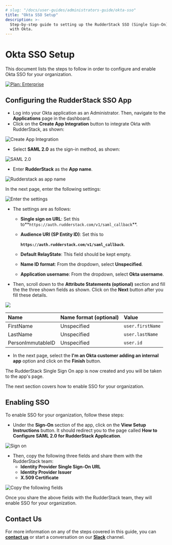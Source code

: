 ```yaml
---
# slug: "/docs/user-guides/administrators-guide/okta-sso"
title: "Okta SSO Setup"
description: >-
  Step-by-step guide to setting up the RudderStack SSO (Single Sign-On) feature
  with Okta.
---
```


# Okta SSO Setup

This document lists the steps to follow in order to configure and enable Okta SSO for your organization.

[![Plan: Enterprise](https://img.shields.io/static/v1?label=PLAN&message=ENTERPRISE&color=blueviolet&style=for-the-badge)](https://rudderstack.com/enterprise-quote)

## Configuring the RudderStack SSO App

- Log into your Okta application as an Administrator. Then, navigate to the **Applications** page in the dashboard.
- Click on the **Create App Integration** button to integrate Okta with RudderStack, as shown:

<!--![](../../.gitbook/assets/1 (24).png)-->

<img src="../../assets/1 (24).png" alt="Create App Integration" />

- Select **SAML 2.0** as the sign-in method, as shown:

<!--![](../../.gitbook/assets/2 (29).png)-->

<img src="../../assets/2 (29).png" alt="SAML 2.0" />

- Enter **RudderStack** as the **App name**.

<!--![](../../.gitbook/assets/3 (26).png)-->

<img src="../../assets/3 (26).png" alt="Rudderstack as app name" />

In the next page, enter the following settings:

<!--![](../../.gitbook/assets/4 (26).png)-->

<img src="../../assets/4 (26).png" alt="Enter the settings" />

- The settings are as follows:

  - **Single sign on URL**: Set this to**`https://auth.rudderstack.com/v1/saml_callback`**.
  - **Audience URI \(SP Entity ID\)**: Set this to

    **`https://auth.rudderstack.com/v1/saml_callback`**.

  - **Default RelayState**: This field should be kept empty.
  - **Name ID format**: From the dropdown, select **Unspecified**.
  - **Application username**: From the dropdown, select **Okta username**.

- Then, scroll down to the **Attribute Statements \(optional\)** section and fill the the three shown fields as shown. Click on the **Next** button after you fill these details.

<img src="../../assets/5 (24).png" />

| Name              | Name format \(optional\) | Value            |
| :---------------- | :----------------------- | :--------------- |
| FirstName         | Unspecified              | `user.firstName` |
| LastName          | Unspecified              | `user.lastName`  |
| PersonImmutableID | Unspecified              | `user.id`        |

- In the next page, select the **I'm an Okta customer adding an internal app** option and click on the **Finish** button.

The RudderStack Single Sign On app is now created and you will be taken to the app's page.

The next section covers how to enable SSO for your organization.

## Enabling SSO

To enable SSO for your organization, follow these steps:

- Under the **Sign-On** section of the app, click on the **View Setup Instructions** button. It should redirect you to the page called **How to Configure SAML 2.0 for RudderStack Application**.

<!--![](../../.gitbook/assets/6 (22).png)-->

<img src="../../assets/6 (22).png" alt="Sign on" />

- Then, copy the following three fields and share them with the RudderStack team:
  - **Identity Provider Single Sign-On URL**
  - **Identity Provider Issuer**
  - **X.509 Certificate**

<!--![](../../.gitbook/assets/image_-7-.png)-->

<img src="../../assets/image_-7-.png" alt="Copy the following fields" />

<div class="successBlock">

  Once you share the above fields with the RudderStack team, they will enable
  SSO for your organization.
</div>

## Contact Us

For more information on any of the steps covered in this guide, you can [**contact us**](mailto:docs@rudderstack.com) or start a conversation on our [**Slack**](https://rudderstack.com/join-rudderstack-slack-community) channel.
